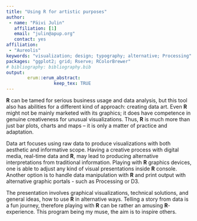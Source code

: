 ```yaml
---
title: "Using R for artistic purposes"
author:
 - name: "Päivi Julin"
   affiliation: [1]
   email: "julin@apup.org"
   contact: yes
affiliation:
 - "Aureolis"
keywords: "visualization; design; typography; alternative; Processing"
packages: "ggplot2; grid; Rserve; RColorBrewer"
# bibliography: bibliography.bib
output:  
        erum::erum_abstract:
                  keep_tex: TRUE
---
```


**R** can be tamed for serious business usage and data analysis, but this
tool also has abilities for a different kind of approach: creating data
art. Even **R** might not be mainly marketed with its graphics; it does have
competence in genuine creativeness for unusual visualizations. Thus, **R**
is much more than just bar plots, charts and maps – it is only a matter
of practice and adaptation.

Data art focuses using raw data to produce visualizations with both
aesthetic and informative scope. Having a creative process with digital
media, real-time data and **R**, may lead to producing alternative
interpretations from traditional information. Playing with **R** graphics
devices, one is able to adjust any kind of visual presentations inside **R**
console. Another option is to handle data manipulation with **R** and print
output with alternative graphic portals - such as Processing or D3.

The presentation involves graphical visualizations, technical solutions,
and general ideas, how to use **R** in alternative ways. Telling a story
from data is a fun journey, therefore playing with **R** can be rather an
amusing **R**-experience. This program being my muse, the aim is to inspire
others.

<!--  -->
<!-- **References** -->
<!-- - -->
